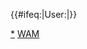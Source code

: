{{userbox
 |id-c=#BEEBF6
 |info-c=white
 |id=[[File:WikipediaAsianMonth-en.svg|40px]]
 |info=这个用户是[[中文维基百科]]的'''[[:zh:Wikipedia:维基百科亚洲月|维基百科亚洲月]]'''的'''[[:m:Wikipedia Asian Month/Organizers|组织者]]'''。
   }}
<includeonly>{{#ifeq:{{FULLPAGENAME}}|User:{{BASEPAGENAME}}|[[Category:WAM organisers|{{PAGENAME}}]]}}</includeonly><noinclude>

[[Category:WAM organizers|*]]
[[Category:Role userboxes|WAM]]
</noinclude>
